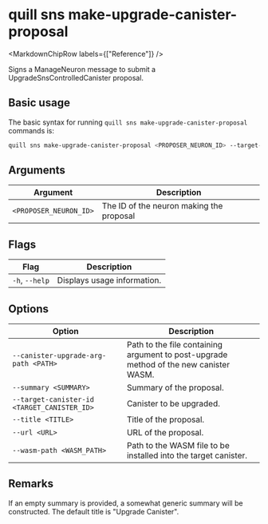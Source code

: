 
# quill sns make-upgrade-canister-proposal

<MarkdownChipRow labels={["Reference"]} />

Signs a ManageNeuron message to submit a UpgradeSnsControlledCanister proposal.

## Basic usage

The basic syntax for running `quill sns make-upgrade-canister-proposal` commands is:

```bash
quill sns make-upgrade-canister-proposal <PROPOSER_NEURON_ID> --target-canister-id <TARGET_CANISTER_ID> --wasm-path <WASM_PATH> [option]
```

## Arguments

| Argument               | Description                              |
|------------------------|------------------------------------------|
| `<PROPOSER_NEURON_ID>` | The ID of the neuron making the proposal |

## Flags

| Flag           | Description                 |
|----------------|-----------------------------|
| `-h`, `--help` | Displays usage information. |

## Options

| Option                                      | Description                                                                           |
|---------------------------------------------|---------------------------------------------------------------------------------------|
| `--canister-upgrade-arg-path <PATH>`        | Path to the file containing argument to post-upgrade method of the new canister WASM. |
| `--summary <SUMMARY>`                       | Summary of the proposal.                                                              |
| `--target-canister-id <TARGET_CANISTER_ID>` | Canister to be upgraded.                                                              |
| `--title <TITLE>`                           | Title of the proposal.                                                                |
| `--url <URL>`                               | URL of the proposal.                                                                  |
| `--wasm-path <WASM_PATH>`                   | Path to the WASM file to be installed into the target canister.                       |

## Remarks

If an empty summary is provided, a somewhat generic summary will be constructed. The default title is "Upgrade Canister".
